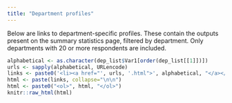 ```yaml
---
title: "Department profiles"
---
```


Below are links to department-specific profiles. These contain the outputs present on the summary statistics page, filtered by department. Only departments with 20 or more respondents are included.

``` r

alphabetical <- as.character(dep_list$Var1[order(dep_list[[1]])])
urls <- sapply(alphabetical, URLencode)
links <- paste0('<li><a href="', urls, '.html">', alphabetical, "</a></li>")
html <- paste(links, collapse="\n\n")
html <- paste0("<ol>", html, "</ol>")
knitr::raw_html(html)

```